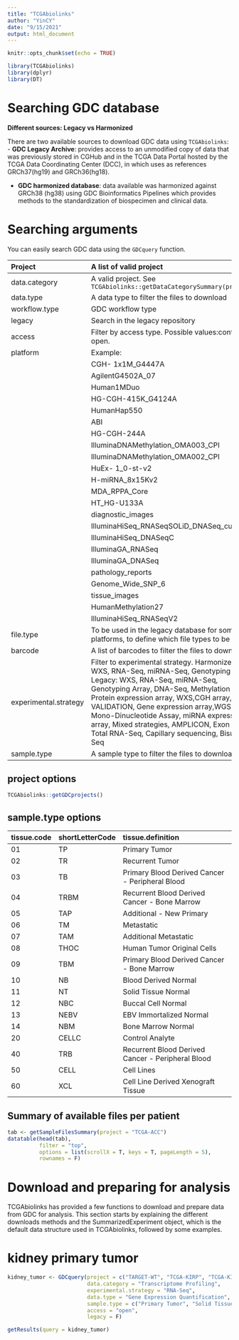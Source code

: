 ```yaml
---
title: "TCGAbiolinks"
author: "YinCY"
date: "9/15/2021"
output: html_document
---
```


```r
knitr::opts_chunk$set(echo = TRUE)
```


```r
library(TCGAbiolinks)
library(dplyr)
library(DT)
```


# Searching GDC database
**Different sources: Legacy vs Harmonized**  

There are two available sources to download GDC data using `TCGAbiolinks`:  
- **GDC Legacy Archive**: provides access to an unmodified copy of data that was previously stored in CGHub and in the TCGA Data Portal hosted by the TCGA Data Coordinating Center (DCC), in which uses as references GRCh37(hg19) and GRCh36(hg18).  

- **GDC harmonized database**: data available was harmonized against GRCh38 (hg38) using GDC Bioinformatics Pipelines which provides methods to the standardization of biospecimen and clinical data.  


# Searching arguments
You can easily search GDC data using the `GDCquery` function.

|**Project**|**A list of valid project**|
|:--|:--|:--|
|data.category|A valid project. See `TCGAbiolinks::getDataCategorySummary(project)`||
|data.type|A data type to filter the files to download||
|workflow.type|GDC workflow type||
|legacy|Search in the legacy repository||
|access|Filter by access type. Possible values:controlled, open.||
|platform|Example:||
||CGH- 1x1M_G4447A|IlluminaGA_RNASeqV2|
||AgilentG4502A_07|IlluminaGA_mRNA_DGE|
||Human1MDuo|HumanMethylation450|
||HG-CGH-415K_G4124A|IlluminaGA_miRNASeq|
||HumanHap550|IlluminaHiSeq_miRNASeq|
||ABI|H-miRNA_8x15K|
||HG-CGH-244A|SOLiD_DNASeq|
||IlluminaDNAMethylation_OMA003_CPI|IlluminaGA_DNASeq_automated|
||IlluminaDNAMethylation_OMA002_CPI|HG-U133_Plus_2|
||HuEx- 1_0-st-v2|Mixed_DNASeq|
||H-miRNA_8x15Kv2|IlluminaGA_DNASeq_curated|
||MDA_RPPA_Core|IlluminaHiSeq_TotalRNASeqV2|
||HT_HG-U133A|IlluminaHiSeq_DNASeq_automated|
||diagnostic_images|microsat_i|
||IlluminaHiSeq_RNASeqSOLiD_DNASeq_curated|
||IlluminaHiSeq_DNASeqC|Mixed_DNASeq_curated|
||IlluminaGA_RNASeq|IlluminaGA_DNASeq_Cont_automated|
||IlluminaGA_DNASeq|IlluminaHiSeq_WGBS|
||pathology_reports|IlluminaHiSeq_DNASeq_Cont_automated|
||Genome_Wide_SNP_6|bio|
||tissue_images|Mixed_DNASeq_automated|
||HumanMethylation27|Mixed_DNASeq_Cont_curated|
||IlluminaHiSeq_RNASeqV2|Mixed_DNASeq_Cont|
|file.type|To be used in the legacy database for some platforms, to define which file types to be used.||
|barcode|A list of barcodes to filter the files to download|
|experimental.strategy|Filter to experimental strategy. Harmonized: WXS, RNA-Seq, miRNA-Seq, Genotyping Array. Legacy: WXS, RNA-Seq, miRNA-Seq, Genotyping Array, DNA-Seq, Methylation array, Protein expression array, WXS,CGH array, VALIDATION, Gene expression array,WGS, MSI-Mono-Dinucleotide Assay, miRNA expression array, Mixed strategies, AMPLICON, Exon array, Total RNA-Seq, Capillary sequencing, Bisulfite-Seq||
|sample.type|A sample type to filter the files to download||

## project options
```r
TCGAbiolinks::getGDCprojects()
```

## sample.type options
|**tissue.code**|**shortLetterCode**|**tissue.definition**|
|:--|:--|:--|
|01|TP|Primary Tumor|
|02|TR|Recurrent Tumor|
|03|TB|Primary Blood Derived Cancer - Peripheral Blood|
|04|TRBM|Recurrent Blood Derived Cancer - Bone Marrow|
|05|TAP|Additional - New Primary|
|06|TM|Metastatic|
|07|TAM|Additional Metastatic|
|08|THOC|Human Tumor Original Cells|
|09|TBM|Primary Blood Derived Cancer - Bone Marrow|
|10|NB|Blood Derived Normal|
|11|NT|Solid Tissue Normal|
|12|NBC|Buccal Cell Normal|
|13|NEBV|EBV Immortalized Normal|
|14|NBM|Bone Marrow Normal|
|20|CELLC|Control Analyte|
|40|TRB|Recurrent Blood Derived Cancer - Peripheral Blood|
|50|CELL|Cell Lines|
|60|XCL|Cell Line Derived Xenograft Tissue|



## Summary of available files per patient
```r
tab <- getSampleFilesSummary(project = "TCGA-ACC")
datatable(head(tab), 
          filter = "top", 
          options = list(scrollX = T, keys = T, pageLength = 5), 
          rownames = F)
```


# Download and preparing for analysis
TCGAbiolinks has provided a few functions to download and prepare data from GDC for analysis. This section starts by explaining the different downloads methods and the SummarizedExperiment object, which is the default data structure used in TCGAbiolinks, followed by some examples.





# kidney primary tumor
```r
kidney_tumor <- GDCquery(project = c("TARGET-WT", "TCGA-KIRP", "TCGA-KIRC", "TCGA-KICH", "TARGET-CCSK"), 
                         data.category = "Transcriptome Profiling", 
                         experimental.strategy = "RNA-Seq", 
                         data.type = "Gene Expression Quantification", 
                         sample.type = c("Primary Tumor", "Solid Tissue Normal"), 
                         access = "open", 
                         legacy = F)

getResults(query = kidney_tumor)
```













